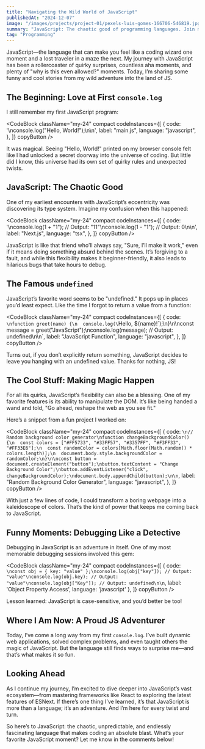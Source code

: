 ```yaml
---
title: "Navigating the Wild World of JavaScript"
publishedAt: "2024-12-07"
image: "/images/projects/project-01/pexels-luis-gomes-166706-546819.jpg"
summary: "JavaScript: The chaotic good of programming languages. Join me as I share the highs, lows, and laughs from my journey into its unpredictable world."
tag: "Programming"
---
```


JavaScript—the language that can make you feel like a coding wizard one moment and a lost traveler in a maze the next. My journey with JavaScript has been a rollercoaster of quirky surprises, countless aha moments, and plenty of "why is this even allowed?" moments. Today, I’m sharing some funny and cool stories from my wild adventure into the land of JS.

## The Beginning: Love at First `console.log`

I still remember my first JavaScript program:

<CodeBlock
  className="my-24"
  compact
  codeInstances={[
    {
      code: '\nconsole.log("Hello, World!");\n\n',
      label: "main.js",
      language: "javascript",
    },
  ]}
  copyButton
/>

It was magical. Seeing "Hello, World!" printed on my browser console felt like I had unlocked a secret doorway into the universe of coding. But little did I know, this universe had its own set of quirky rules and unexpected twists.

## JavaScript: The Chaotic Good

One of my earliest encounters with JavaScript’s eccentricity was discovering its type system. Imagine my confusion when this happened:

<CodeBlock
  className="my-24"
  compact
  codeInstances={[
    {
      code: '\nconsole.log(1 + "1"); // Output: "11"\nconsole.log(1 - "1"); // Output: 0\n\n',
      label: "Next.js",
      language: "tsx",
    },
  ]}
  copyButton
/>

JavaScript is like that friend who’ll always say, "Sure, I’ll make it work," even if it means doing something absurd behind the scenes. It’s forgiving to a fault, and while this flexibility makes it beginner-friendly, it also leads to hilarious bugs that take hours to debug.

## The Famous `undefined`

JavaScript’s favorite word seems to be "undefined." It pops up in places you’d least expect. Like the time I forgot to return a value from a function:

<CodeBlock
  className="my-24"
  compact
  codeInstances={[
    {
      code: `\nfunction greet(name) {\n  console.log(\`Hello, \${name}!\`);\n}\n\nconst message = greet("JavaScript");\nconsole.log(message); // Output: undefined\n\n`,
      label: "JavaScript Function",
      language: "javascript",
    },
  ]}
  copyButton
/>

Turns out, if you don’t explicitly return something, JavaScript decides to leave you hanging with an undefined value. Thanks for nothing, JS!

## The Cool Stuff: Making Magic Happen

For all its quirks, JavaScript’s flexibility can also be a blessing. One of my favorite features is its ability to manipulate the DOM. It’s like being handed a wand and told, "Go ahead, reshape the web as you see fit."

Here’s a snippet from a fun project I worked on:

<CodeBlock
  className="my-24"
  compact
  codeInstances={[
    {
      code: `\n// Random background color generator\nfunction changeBackgroundColor() {\n  const colors = ["#FF5733", "#33FF57", "#3357FF", "#F3FF33", "#FF33E6"];\n  const randomColor = colors[Math.floor(Math.random() * colors.length)];\n  document.body.style.backgroundColor = randomColor;\n}\n\nconst button = document.createElement("button");\nbutton.textContent = "Change Background Color";\nbutton.addEventListener("click", changeBackgroundColor);\ndocument.body.appendChild(button);\n\n`,
      label: "Random Background Color Generator",
      language: "javascript",
    },
  ]}
  copyButton
/>

With just a few lines of code, I could transform a boring webpage into a kaleidoscope of colors. That’s the kind of power that keeps me coming back to JavaScript.

## Funny Moments: Debugging Like a Detective

Debugging in JavaScript is an adventure in itself. One of my most memorable debugging sessions involved this gem:

<CodeBlock className="my-24"
    compact
    codeInstances={[ 
        {
            code: `\nconst obj = { key: "value" };\nconsole.log(obj["key"]); // Output: "value"\nconsole.log(obj.key); // Output: "value"\nconsole.log(obj["Key"]); // Output: undefined\n\n`,
            label: 'Object Property Access',
            language: 'javascript'
        },
    ]}
    copyButton
/>

Lesson learned: JavaScript is case-sensitive, and you’d better be too!

## Where I Am Now: A Proud JS Adventurer

Today, I’ve come a long way from my first `console.log`. I’ve built dynamic web applications, solved complex problems, and even taught others the magic of JavaScript. But the language still finds ways to surprise me—and that’s what makes it so fun.

## Looking Ahead

As I continue my journey, I’m excited to dive deeper into JavaScript’s vast ecosystem—from mastering frameworks like React to exploring the latest features of ESNext. If there’s one thing I’ve learned, it’s that JavaScript is more than a language; it’s an adventure. And I’m here for every twist and turn.

So here’s to JavaScript: the chaotic, unpredictable, and endlessly fascinating language that makes coding an absolute blast. What’s your favorite JavaScript moment? Let me know in the comments below!
